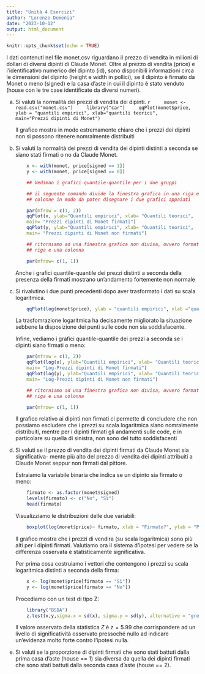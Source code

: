 ```yaml
---
title: "Unità 4 Esercizi"
author: "Lorenzo Demenia"
date: "2023-10-12"
output: html_document
---
```



```r
knitr::opts_chunk$set(echo = TRUE)

```

I dati contenuti nel file monet.csv riguardano il prezzo di vendita in milioni di dollari
di diversi dipinti di Claude Monet. Oltre al prezzo di vendita (price) e l’identificativo
numerico del dipinto (id), sono disponibili informazioni circa le dimensioni del dipinto
(height e width in pollici), se il dipinto è firmato da Monet o meno (signed) e la casa d’aste
in cui il dipinto è stato venduto (house con le tre case identificate da diversi numeri).

(a) Si valuti la normalità dei prezzi di vendita dei dipinti.
    ```r
    monet <- read.csv("monet.csv")
    library("car")
    qqPlot(monet$price, ylab = "quantili empirici", xlab="quantili teorici",
    main="Prezzi dipinti di Monet")
    ```

    Il grafico mostra in modo estremamente chiaro che i prezzi dei dipinti non si possono ritenere 
    nomralmente distribuiti


(b) Si valuti la normalità dei prezzi di vendita dei dipinti distinti a seconda se siano stati
firmati o no da Claude Monet.
    ```r
        x <- with(monet, price[signed == 1])
        y <- with(monet, price[signed == 0])

        ## Vedimao i grafici quantile-quantile per i due gruppi 

        ## il seguente comando divide la finestra grafica in una riga e due
        ## colonne in modo da poter disegnare i due grafici appaiati

        par(mfrow = c(1, 2))
        qqPlot(x, ylab="Quantili empirici", xlab= "Quantili teorici", 
        main= "Prezzi dipinti di Monet firmati")
        qqPlot(y, ylab="Quantili empirici", xlab= "Quantili teorici", 
        main= "Prezzi dipinti di Monet non firmati")

        ## ritorniamo ad una finestra grafica non divisa, ovvero formata da una
        ## riga e una colonna
        
        par(mfrow= c(1, 1))
    ```

    Anche i grafici quantile-quantile dei prezzi distinti a seconda della presenza della firmati
    mostrano un'andamento fortemente non normale 


(c) Si rivalutino i due punti precedenti dopo aver trasformato i dati su scala logaritmica.

    ```r
        qqPlot(log(monet$price), ylab = "quantili empirici", xlab ="quantili teorici", main="Log-prezzi dipinti di Monet")
    ```

    La trasfomrazione logaritmica ha decisamente migliorato la situazione sebbene la disposizione
    dei punti sulle code non sia soddisfacente. 

    Infine, vediamo i grafici quantile-quantile dei prezzi a seconda se i dipinti siano 
    firmati o meno: 

    ```r
        par(mfrow = c(1, 2))
        qqPlot(log(x), ylab="Quantili empirici", xlab= "Quantili teorici", 
        main= "Log-Prezzi dipinti di Monet firmati")
        qqPlot(log(y), ylab="Quantili empirici", xlab= "Quantili teorici", 
        main= "Log-Prezzi dipinti di Monet non firmati")

        ## ritorniamo ad una finestra grafica non divisa, ovvero formata da una
        ## riga e una colonna
        
        par(mfrow= c(1, 1))
    ```

    Il grafico relativo ai dipinti non firmati ci permette di concludere che non possiamo 
    escludere che i prezzi su scala logaritmica siano nomralmente distribuiti, mentre per i 
    dipinti firmati gli andamenti sulle code, e in particolare su quella di sinistra, non 
    sono del tutto soddisfacenti 

(d) Si valuti se il prezzo di vendita dei dipinti firmati da Claude Monet sia significativa-
    mente più alto del prezzo di vendita dei dipinti attribuiti a Claude Monet seppur non
    firmati dal pittore.

    Estraiamo la variabile binaria che indica se un dipinto sia firmato o meno:
    ```r
        firmato <- as.factor(monet$signed)
        levels(firmato) <- c("No", "Sì")
        head(firmato)

    ```

    Visualizziamo le distribuzioni delle due variabili: 
    ```r
        boxplot(log(monet$price)~ firmato, xlab = "Firmato?", ylab = "Prezzo [logaritmo]", col = c("steelblue", "darkorange"))

    ```

    Il grafico mostra che i prezzi di vendira (su scala logaritmica) sono più alti per i 
    dipinti firmati. Valutiamo ora il sistema d'ipotesi per vedere se la differenza osservata 
    è statisticamente significativa. 

    Per prima cosa costruiamo i vettori che contengono i prezzi su scala logaritmica distinti a 
    seconda della firma: 
    ```r
        x <- log(monet$price[firmato == "Sì"])
        y <- log(monet$price[firmato == "No"])
    ```
    Procediamo con un test di tipo Z: 

    ```r
        library("BSDA")
        z.test(x,y,sigma.x = sd(x), sigma.y = sd(y), alternative = "greater")
    ```

    Il valore osservato della statistica $Z$ è $z=5.99$ che corrispondere ad un livello 
    di significatività osservato pressoché nullo ad indicare un'evidenza molto forte 
    contro l'ipotesi nulla.

(e) Si valuti se la proporzione di dipinti firmati che sono stati battuti dalla prima casa
    d’aste (house == 1) sia diversa da quella dei dipinti firmati che sono stati battuti dalla
    seconda casa d’aste (house == 2).

    